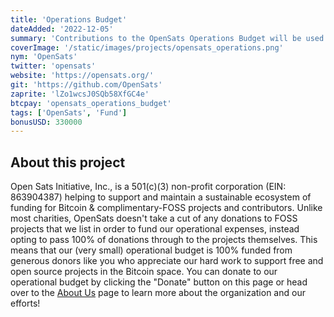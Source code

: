 ```yaml
---
title: 'Operations Budget'
dateAdded: '2022-12-05'
summary: 'Contributions to the OpenSats Operations Budget will be used to cover our operating expenses as we continue to facilitate frictionless, tax-deductible donations from the community to the Bitcoin & FOSS ecosystems at a pass-through rate of 100%.'
coverImage: '/static/images/projects/opensats_operations.png'
nym: 'OpenSats'
twitter: 'opensats'
website: 'https://opensats.org/'
git: 'https://github.com/OpenSats'
zaprite: 'lZo1wcsJ0SQb58XfGC4e'
btcpay: 'opensats_operations_budget'
tags: ['OpenSats', 'Fund']
bonusUSD: 330000
---
```


## About this project

Open Sats Initiative, Inc., is a 501(c)(3) non-profit corporation (EIN: 863904387) helping to support and maintain a sustainable ecosystem of funding for Bitcoin & complimentary-FOSS projects and contributors. Unlike most charities, OpenSats doesn't take a cut of any donations to FOSS projects that we list in order to fund our operational expenses, instead opting to pass 100% of donations through to the projects themselves. This means that our (very small) operational budget is 100% funded from generous donors like you who appreciate our hard work to support free and open source projects in the Bitcoin space. You can donate to our operational budget by clicking the "Donate" button on this page or head over to the [About Us](https://opensats.org/about) page to learn more about the organization and our efforts!
